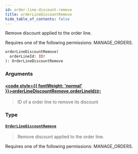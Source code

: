 ```yaml
---
id: order-line-discount-remove
title: orderLineDiscountRemove
hide_table_of_contents: false
---
```








Remove discount applied to the order line. 

Requires one of the following permissions: MANAGE_ORDERS.

```graphql
orderLineDiscountRemove(
  orderLineId: ID!
): OrderLineDiscountRemove
```


### Arguments

#### [<code style={{ fontWeight: 'normal' }}>orderLineDiscountRemove.<b>orderLineId</b></code>](#)<Bullet />[`ID!`](../../../developer/api-reference/scalars/id) <Badge class="secondary" text="non-null"/> <Badge class="secondary" text="scalar"/>
> ID of a order line to remove its discount
> 

### Type

#### [`OrderLineDiscountRemove`](../../../developer/api-reference/objects/order-line-discount-remove) <Badge class="secondary" text="object"/>
> Remove discount applied to the order line. 

Requires one of the following permissions: MANAGE_ORDERS.
> 





